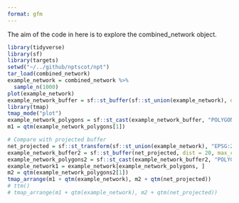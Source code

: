 ```yaml
---
format: gfm
---
```


The aim of the code in here is to explore the combined_network object.

```r
library(tidyverse)
library(sf)
library(targets)
setwd("~/../github/nptscot/npt")
tar_load(combined_network)
example_network = combined_network %>% 
  sample_n(1000)
plot(example_network)
example_network_buffer = sf::st_buffer(sf::st_union(example_network), dist = 20, max_cells = 100000)
library(tmap)
tmap_mode("plot")
example_network_polygons = sf::st_cast(example_network_buffer, "POLYGON")
m1 = qtm(example_network_polygons[1])

# Compare with projected buffer
net_projected = sf::st_transform(sf::st_union(example_network), "EPSG:27700")
example_network_buffer2 = sf::st_buffer(net_projected, dist = 20, max_cells = 100000)
example_network_polygons2 = sf::st_cast(example_network_buffer2, "POLYGON")
example_network1 = example_network[example_network_polygons, ]
m2 = qtm(example_network_polygons2[1])
tmap_arrange(m1 + qtm(example_network), m2 + qtm(net_projected))
# ttm()
# tmap_arrange(m1 + qtm(example_network), m2 + qtm(net_projected))
```

